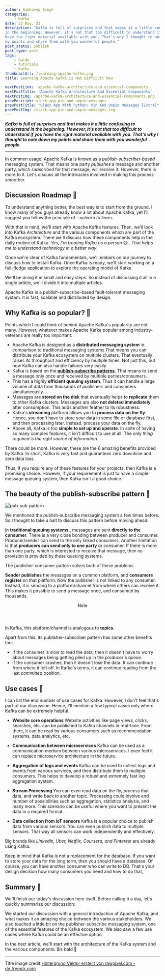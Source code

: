 ---
author: Sukhdeep Singh
categories:
    - Kafka
date: 22 May, 21
description: "Kafka is full of surprises and that makes it a little confusing to understand
in the beginning. However, it's not that too difficult to understand if you
have the right material available with you. That's why I thought to note down
my points and share them with you wonderful people."
post_status: publish
post_type: post
tags:
    - Guide
    - tutorials
    - Kafka
thumbnailUrl: /learning-apache-kafka.png
title: Learning Apache Kafka is Not Difficult Now

nextPostLink:  apache-kafka-architecture-and-essential-components
nextPostTitle: 'Apache Kafka Architecture And Essential Components'
nextPostImg: /apache-kafka-architecture-and-essential-components.png
prevPostLink: slack-app-pin-and-unpin-messages
prevPostTitle: "Slack App With Python: Pin And Unpin Messages [Extra]"
prevPostImg: /slack-app-pin-and-unpin-messages.svg
---

_**Kafka is full of surprises and that makes it a little confusing to understand in the beginning. However, it's not that too difficult to understand if you have the right material available with you. That's why I thought to note down my points and share them with you wonderful people.**_

---

In common usage, Apache Kafka is known as a _publish-subscriber-based_
messaging system. That means one party _publishes_ a message and another
party, which _subscribed_ for that message, will receive it. However, there is
more to it. Let's discuss all the intricacies involved in making this process
smoother.

## Discussion Roadmap 🚵

To understand anything better, the best way is to start from the ground. I
know many of you guys already know a lot about Apache Kafka, yet I'll suggest
you follow the principle of - _unlearn to learn_.

With that in mind, we'll
start with Apache Kafka features. Then, we'll look into Kafka _Architecture_
and the various components which are part of the Kafka ecosystem. There we'll
discuss how these components help in the daily routine of Kafka. _Yes, I'm
treating Kafka as a person_ 😄 . _That helps me to understand technology in a
better way_.

Once we're clear of Kafka fundamentals, we'll embark on our
journey to discuss how to install Kafka. Once Kafka is ready, we'll start
working on a full-fledge application to explore the operating model of Kafka.

We'll be doing it in small and easy steps. So instead of discussing it all in
a single article, we'll divide it into multiple articles.

Apache Kafka is a
publish-subscribe-based fault-tolerant messaging system. It is fast, scalable
and distributed by design.

## Why Kafka is so popular? 🥇

Points which I could think of behind Apache Kafka's popularity are not many.
However, whatever makes Apache Kafka popular among industry-veterans are
really too important:

- Apache Kafka is designed as a **distributed messaging system** in comparison to traditional messaging systems.That means you can distribute your Kafka ecosystem on multiple clusters. That eventually raises its throughput and efficiency by multiple times. Not just this, but now Kafka can also handle failures very easily.
- Kafka is based on the **[publish-subscribe patterns](/blog/learning-apache-kafka#the-beauty-of-the-publish-subscribe-pattern-)**. That means to send a message only once and received by multiple parties/consumers.
- This has a highly **efficient queuing system**. Thus it can handle a large volume of data from thousands of publishers and consumers simultaneously.
- Messages are **stored on the disk** that eventually helps to **replicate** them to other Kafka clusters. Messages are also **not deleted immediately** after consumption. This adds another feather to its robustness.
- Kafka's **streaming** platform allows you to **process data on the fly**. Hence, you don't have to store your data in some file or database first, and then processing later. Instead, process your data on the fly.
- Above all, Kafka is too **simple to set up and operate**. In spite of having so many complex features, it isn't difficult to use at all. The only _thing required is the right source of information_.

There could be more. However, these are the 6 amazing benefits provided by
Kafka. In short, Kafka is very fast and guarantees zero downtime and zero data
loss.

Thus, if you require any of these features for your projects, then Kafka
is a promising choice. However, if your requirement is just to have a simple
message queuing system, then Kafka isn't a good choice.

## The beauty of the publish-subscribe pattern 🎫

![pub-sub-pattern](/pub-sub-pattern.png)

We mentioned the publish-subscribe messaging system
a few times before. So I thought to take a halt to discuss this pattern before
moving ahead.

In **traditional queuing systems** , messages are sent
**directly to the consumer**. There is a very close bonding between producer
and consumer. Producer/sender can send to the only linked consumers. Another
limitation is that **producers can send only to one party** or consumer. If
there is more than one party, which is interested to receive that message,
then no provision is provided by these queuing systems.

The publisher-consumer pattern solves both of these problems.

**Sender publishes** the messages on a
common platform, and **consumers register** on that platform. Now the
publisher is not linked to any consumer. Instead, it is sending to a
platform/channel from where others can receive it. This makes it possible to
send a message once, and consumed by thousands.

<section class="message">
  <header>
    <i></i>Note
  </header>

In Kafka, this platform/channel is analogous to **topics**.

</section>

Apart from this, its publisher-subscriber pattern has some other benefits too:

- If the consumer is slow to read the data, then it doesn't have to worry about messages being getting piled up in the producer's queue.
- if the consumer crashes, then it doesn't lose the data. It can continue from where it left off. In Kafka's terms, it can continue reading from the last _committed_ position.

## Use cases 🔭

I can list the end number of use cases for Kafka. However, I don't feel that's
part of our discussion. Hence, I'll mention a few typical cases only where
Kafka can be extremely helpful.

- **Website core operations**
  Website activities like page views, clicks, searches, etc. can be published to Kafka channels in
  real-time. From there, it can be read by various consumers such as
  recommendation systems, data analytics, etc.

- **Communication between microservices**
  Kafka can be used as a communication medium between various
  microservices. I even feel it can replace microservice architecture in the
  future.

- **Aggregation of logs and events**
  Kafka can be used to collect logs
  and events from various services, and then distribute them to multiple
  consumers. This helps to develop a robust and extremely fast log aggregation
  system.

- **Stream Processing**
  You can even read data on the fly, _process_
  that data, and write back to another topic. Processing could involve end
  number of possibilities such as aggregation, statistics analysis, and many
  more. This scenario can be useful where you want to present the data in a
  required format.

- **Data collection from IoT sensors**
  Kafka is a popular choice to publish data from various sensors. You can even publish data to
  multiple sensors. That way all sensors can work independently and effectively.

Big brands like _LinkedIn, Uber, Netflix, Coursera, and Pinterest_ are already
using Kafka.

Keep in mind that Kafka is not a replacement for the database. If
you want to store your data for the long term, then you should have a
database. Of course, you can have another consumer who can write to DB. That's
your design decision how many consumers you need and how to do that,

## Summary 📜

We'll finish our today's discussion here itself. Before calling it a day,
let's quickly summarize our discussion:

We started our discussion with a
general introduction of Apache Kafka, and what makes it an amazing choice
between the various stakeholders. We also touched a little bit on the
publisher-subscribe messaging system, one of the essential features of the
Kafka ecosystem. We also saw a few use cases where Kafka could be an effective
option.

In the next article, we'll start with the architecture of the Kafka
system and the various components. Bis bald 🍷

---

Title image credit:[Hintergrund Vektor erstellt von rawpixel.com - de.freepik.com](https://de.freepik.com/vektoren/hintergrund)
